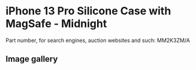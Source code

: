 
# iPhone 13 Pro Silicone Case with MagSafe - Midnight

Part number, for search engines, auction websites and such: MM2K3ZM/A

## Image gallery

<div style={{ width: "768px" }}>
  <GalleryComponent
    images={[
      {
        original: "/everysource/MM2K3.webp",
        thumbnail: "/everypreview/MM2K3.webp",
      },
      {
        original: "/everysource/MM2K3_AV1.webp",
        thumbnail: "/everypreview/MM2K3_AV1.webp",
      },
      {
        original: "/everysource/MM2K3_AV2.webp",
        thumbnail: "/everypreview/MM2K3_AV2.webp",
      },
      {
        original: "/everysource/MM2K3_AV3.webp",
        thumbnail: "/everypreview/MM2K3_AV3.webp",
      },
      {
        original: "/everysource/MM2K3_AV4.webp",
        thumbnail: "/everypreview/MM2K3_AV4.webp",
      },
      {
        original: "/everysource/MM2K3_AV5.webp",
        thumbnail: "/everypreview/MM2K3_AV5.webp",
      },
      {
        original: "/everysource/MM2K3_AV6.webp",
        thumbnail: "/everypreview/MM2K3_AV6.webp",
      }
    ]}
  />
</div>